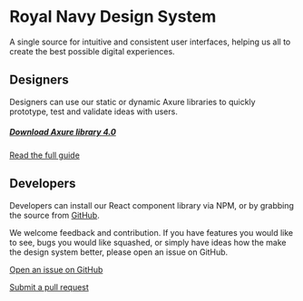 
<Meta title="Getting started" />

# <StyledLogo /> Royal Navy Design System

A single source for intuitive and consistent user interfaces, helping us all to create the best possible digital experiences.

## Designers
Designers can use our static or dynamic Axure libraries to quickly prototype, test and validate ideas with users.

##### <a href="/design-assets//RNDS_interactive_library_v4.0.rplib">Download Axure library 4.0</a>

[Read the full guide](?path=/docs/axure-design-library--docs)

## Developers
Developers can install our React component library via NPM, or by grabbing the source from [GitHub](https://github.com/Royal-Navy/design-system).

We welcome feedback and contribution. If you have features you would like to see, bugs you would like squashed, or simply have ideas how the make the design system better, please open an issue on GitHub.

[Open an issue on GitHub](https://github.com/Royal-Navy/design-system/issues/new/choose)

[Submit a pull request](https://github.com/Royal-Navy/design-system/pulls)

